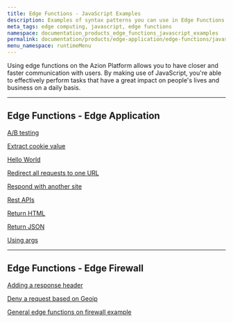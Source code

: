 ```yaml
---
title: Edge Functions - JavaScript Examples
description: Examples of syntax patterns you can use in Edge Functions - JavaScript.
meta_tags: edge computing, javascript, edge functions
namespace: documentation_products_edge_functions_javascript_examples
permalink: documentation/products/edge-application/edge-functions/javascript-examples
menu_namespace: runtimeMenu
---
```


Using edge functions on the Azion Platform allows you to have closer and faster communication with users. By making use of JavaScript, you're able to effectively perform tasks that have a great impact on people's lives and business on a daily basis.

---

## Edge Functions - Edge Application

[A/B testing](/en/documentation/products/edge-application/edge-functions/javascript-examples/ab-testing/)

[Extract cookie value](/en/documentation/products/edge-application/edge-functions/javascript-examples/cookie-value/)

[Hello World](/en/documentation/products/edge-application/edge-functions/javascript-examples/hello-world/)

[Redirect all requests to one URL](/en/documentation/products/edge-application/edge-functions/javascript-examples/redirect-requests/)

[Respond with another site](/en/documentation/products/edge-application/edge-functions/javascript-examples/respond-site/)

[Rest APIs](/en/documentation/products/edge-application/edge-functions/javascript-examples/rest-apis/)

[Return HTML](/en/documentation/products/edge-application/edge-functions/javascript-examples/return-html/)

[Return JSON](/en/documentation/products/edge-application/edge-functions/javascript-examples/return-json/)

[Using args](/en/documentation/products/edge-application/edge-functions/javascript-examples/using-args/)

---

## Edge Functions - Edge Firewall

[Adding a response header](/en/documentation/products/edge-application/edge-functions/javascript-examples/adding-response-header/)

[Deny a request based on Geoip](/en/documentation/products/edge-application/edge-functions/javascript-examples/deny-request/)

[General edge functions on firewall example](/en/documentation/products/edge-application/edge-functions/javascript-examples/general-firewall-example/)
